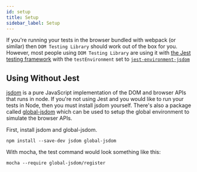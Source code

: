 ```yaml
---
id: setup
title: Setup
sidebar_label: Setup
---
```


If you're running your tests in the browser bundled with webpack (or similar)
then `DOM Testing Library` should work out of the box for you. However, most
people using `DOM Testing Library` are using it with
[the Jest testing framework](https://jestjs.io/) with the `testEnvironment` set
to
[`jest-environment-jsdom`](https://www.npmjs.com/package/jest-environment-jsdom)

## Using Without Jest

[jsdom](https://github.com/jsdom/jsdom) is a pure JavaScript implementation of
the DOM and browser APIs that runs in node. If you're not using Jest and you
would like to run your tests in Node, then you must install jsdom yourself.
There's also a package called
[global-jsdom](https://github.com/modosc/global-jsdom) which can be used to
setup the global environment to simulate the browser APIs.

First, install jsdom and global-jsdom.

```
npm install --save-dev jsdom global-jsdom
```

With mocha, the test command would look something like this:

```
mocha --require global-jsdom/register
```

